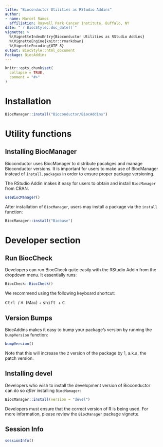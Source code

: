```yaml
---
title: "Bioconductor Utilities as RStudio Addins"
author:
- name: Marcel Ramos
  affiliation: Roswell Park Cancer Institute, Buffalo, NY
date: "`r BiocStyle::doc_date()`"
vignette: >
  %\VignetteIndexEntry{Bioconductor Utilities as RStudio Addins}
  %\VignetteEngine{knitr::rmarkdown}
  %\VignetteEncoding{UTF-8}
output: BiocStyle::html_document
Package: BiocAddins
---
```


```r
knitr::opts_chunk$set(
  collapse = TRUE,
  comment = "#>"
)
```

# Installation

```r
BiocManager::install("Bioconductor/BiocAddins")
```

# Utility functions

## Installing BiocManager

Bioconductor uses BiocManager to distribute pacakges and manage Bioconductor
versions. It is important for users to make use of BiocManager instead of
`install.packages` in order to ensure proper package versioning.

The RStudio Addin makes it easy for users to obtain and install `BiocManager`
from CRAN.

```r
useBiocManager()
```

After installation of `BiocManager`, users may install a package via the
`install` function:

```r
BiocManager::install("Biobase")
```

# Developer section

## Run BiocCheck

Developers can run BiocCheck quite easily with the RStudio Addin from the
dropdown menu. It essentially runs:

```r
BiocCheck::BiocCheck()
```

We recommend using the following keyboard shortcut:

<kbd> Ctrl </kbd> / <kbd> &#x2318; </kbd> (Mac) + <kbd> shift </kbd> + <kbd> C </kbd>

## Version Bumps

BiocAddins makes it easy to bump your package's version by running the
`bumpVersion` function:

```r
bumpVersion()
```

Note that this will increase the `Z` version of the package by 1, a.k.a, the
patch version.

## Installing devel

Developers who wish to install the development version of Bioconductor can
do so _after_ installing `BiocManager`:

```r
BiocManager::install(version = "devel")
```

Developers must ensure that the correct version of R is being used.
For more information, please review the `BiocManager` package vignette.

## Session Info

```r
sessionInfo()
```

